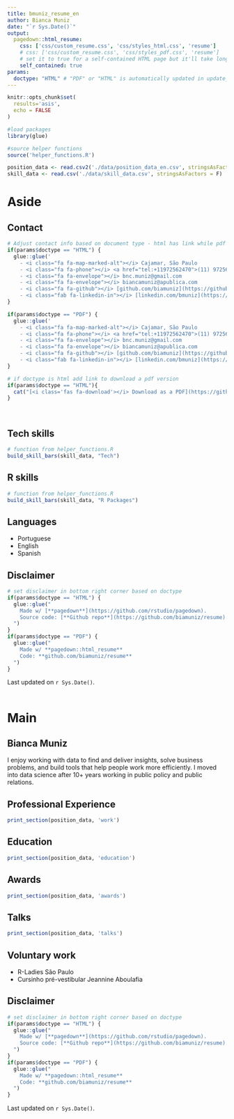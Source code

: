 ```yaml
---
title: bmuniz_resume_en
author: Bianca Muniz
date: "`r Sys.Date()`"
output:
  pagedown::html_resume:
    css: ['css/custom_resume.css', 'css/styles_html.css', 'resume']
    # css: ['css/custom_resume.css', 'css/styles_pdf.css', 'resume']
    # set it to true for a self-contained HTML page but it'll take longer to render
    self_contained: true
params:
  doctype: "HTML" # "PDF" or "HTML" is automatically updated in update_resume.R 
---
```


```r
knitr::opts_chunk$set(
  results='asis', 
  echo = FALSE
)

#load packages
library(glue)

#source helper functions
source('helper_functions.R')

position_data <- read.csv2('./data/position_data_en.csv', stringsAsFactors = F)
skill_data <- read.csv('./data/skill_data.csv', stringsAsFactors = F)
```

# Aside

## Contact {#contact}

```r

# Adjust contact info based on document type - html has link while pdf does not
if(params$doctype == "HTML") {
  glue::glue('
    - <i class="fa fa-map-marked-alt"></i> Cajamar, São Paulo
    - <i class="fa fa-phone"></i> <a href="tel:+11972562470">(11) 972562470</a>
    - <i class="fa fa-envelope"></i> bnc.muniz@gmail.com
    - <i class="fa fa-envelope"></i> biancamuniz@apublica.com
    - <i class="fa fa-github"></i> [github.com/biamuniz](https://github.com/biamuniz)
    - <i class="fab fa-linkedin-in"></i> [linkedin.com/bmuniz](https://www.linkedin.com/in/bmuniz/)')
} 

if(params$doctype == "PDF") {
  glue::glue('
    - <i class="fa fa-map-marked-alt"></i> Cajamar, São Paulo
    - <i class="fa fa-phone"></i> <a href="tel:+11972562470">(11) 972562470</a>
    - <i class="fa fa-envelope"></i> bnc.muniz@gmail.com
    - <i class="fa fa-envelope"></i> biancamuniz@apublica.com
    - <i class="fa fa-github"></i> [github.com/biamuniz](https://github.com/biamuniz)
    - <i class="fab fa-linkedin-in"></i> [linkedin.com/bmuniz](https://www.linkedin.com/in/bmuniz/)')
}

```

```r
# if doctype is html add link to download a pdf version
if(params$doctype == "HTML"){
  cat("[<i class='fas fa-download'></i> Download as a PDF](https://github.com/biamuniz/resume/raw/main/bianca_muniz_resume_english.pdf)")
}

```

<br>

## Tech skills {#skills}

```r

# function from helper_functions.R
build_skill_bars(skill_data, "Tech")

```

## R skills {#rpackages}

```r

# function from helper_functions.R
build_skill_bars(skill_data, "R Packages")

```


## Languages

-   Portuguese
-   English
-   Spanish

## Disclaimer {#disclaimer}

```r

# set disclaimer in bottom right corner based on doctype
if(params$doctype == "HTML") {
  glue::glue("
    Made w/ [**pagedown**](https://github.com/rstudio/pagedown).   
    Source code: [**Github repo**](https://github.com/biamuniz/resume).
  ")
} 
if(params$doctype == "PDF") {
  glue::glue("
    Made w/ **pagedown::html_resume**
    Code: **github.com/biamuniz/resume** 
  ")
}
```

Last updated on `r Sys.Date()`. <br> <br>

# Main

## Bianca Muniz {#title}

I enjoy working with data to find and deliver insights, solve business problems, and build tools that help people work more efficiently. I moved into data science after 10+ years working in public policy and public relations.

## Professional Experience {data-icon="suitcase"}

```r
print_section(position_data, 'work')
```

## Education {data-icon="graduation-cap" data-concise="true"}

```r
print_section(position_data, 'education')
```

## Awards {data-icon="award" data-concise="true"}

```r
print_section(position_data, 'awards')
```

## Talks {data-icon="award" data-concise="true"}

```r
print_section(position_data, 'talks')
```

## Voluntary work {data-icon="award" data-concise="true"}

-   R-Ladies São Paulo
-   Cursinho pré-vestibular Jeannine Aboulafia


## Disclaimer {#disclaimer}

```r

# set disclaimer in bottom right corner based on doctype
if(params$doctype == "HTML") {
  glue::glue("
    Made w/ [**pagedown**](https://github.com/rstudio/pagedown).   
    Source code: [**Github repo**](https://github.com/biamuniz/resume).
  ")
} 
if(params$doctype == "PDF") {
  glue::glue("
    Made w/ **pagedown::html_resume**
    Code: **github.com/biamuniz/resume** 
  ")
}
```

Last updated on `r Sys.Date()`. <br> <br>
